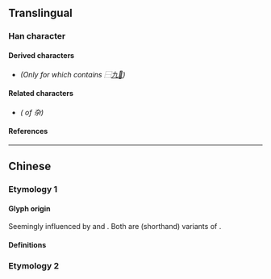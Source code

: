 {{also|朹|染|卆|雜}}
{{character info/new}}
==Translingual==
{{stroke order}}
{{Han simplified forms|雜|雑|杂}}

===Han character===
{{Han char|rn=75|rad=木|as=02|sn=6|four=|canj=KND|ids=⿱九朩(G),⿱九𣎳(T)}}

====Derived characters====
* {{l|mul|[[𠱞]], [[𡜉]]}} ''(Only for {{w|zh:國字標準字體|Taiwan standard form}} which contains ⿱[[九]][[𣎳]])'' <!-- Note that 𠱞,𡜉,𬖚,𭰏 contains ⿱九木 instead -->

====Related characters====
* {{l|mul|[[雜]]}} ''({{w|Traditional Chinese|Traditional form}} of 杂)''

====References====
{{Han ref|kx=0510.181|hdz=21155.070|uh=6742}}

----

==Chinese==

===Etymology 1===

====Glyph origin====
Seemingly influenced by {{l|zh|雑}} and {{l|zh|⿱[[𠅃]][[木]]}}. Both are (shorthand) variants of {{l|zh|雜}}.

====Definitions====
{{zh-see|雜}}

===Etymology 2===
{{zh-see|朵}}